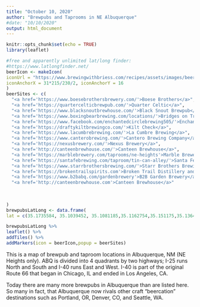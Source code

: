 ```yaml
---
title: "October 10, 2020"
author: "Brewpubs and Taprooms in NE Albuquerque"
#date: "10/10/2020"
output: html_document
---
```



```r
knitr::opts_chunk$set(echo = TRUE)
library(leaflet)
```


```r
#free and apparently unlimited lat/long finder:
#https://www.latlongfinder.net/
beerIcon <- makeIcon(
iconUrl = "https://www.brewingwithbriess.com/recipes/assets/images/beer-images/lager-beer-glass-dark.png", iconWidth = 15, iconHeight = 20,
iconAnchorX = 31*215/230/2, iconAnchorY = 16
)
beerSites <- c(
  "<a href='https://www.boesebrothersbrewery.com/'>Boese Brothers</a>",
  "<a href='https://quartercelticbrewpub.com/'>Quarter Celtic</a>",
  "<a href='https://www.blacksnoutbrewhouse.com/'>Black Snout Brewpub</a>",
  "<a href='https://www.boxingbearbrewing.com/locations/'>Bridges on Tramway Taproom</a>",
  "<a href='https://www.facebook.com/enchantedcirclebrewing505/'>Enchanted Circle Brewing</a>",
  "<a href='https://draftykiltbrewingco.com/'>Kilt Check</a>",
  "<a href='https://www.lacumbrebrewing.com/'>La Cumbre Brewing</a>",
  "<a href='https://www.canterobrewing.com/'>Cantero Brewing Company</a>",
  "<a href='https://nexusbrewery.com/'>Nexus Brewery</a>",
  "<a href='http://canteenbrewhouse.com/'>Canteen Brewhouse</a>",
  "<a href='https://marblebrewery.com/taprooms/ne-heights'>Marble Brewery</a>",
  "<a href='https://santafebrewing.com/taproom/tin-can-alley/'>Santa Fe Brewing Company</a>",
  "<a href='https://www.starrbrothersbrewing.com/'>Starr Brothers Brewing</a>",
  "<a href='https://brokentrailspirits.com'>Broken Trail Distillery and Brewery</a>",
  "<a href='https://www.b2babq.com/gardenbrewery'>B2B Garden Brewery</a>",
  "<a href='http://canteenbrewhouse.com'>Canteen Brewhouse</a>"
  
  
  
)
brewpubsLatLong <- data.frame(
lat = c(35.1735584, 35.1039452, 35.1081185,35.1162754,35.151175,35.1364451,35.1178573,35.1189447,35.1337231,35.0735494,35.1307415,35.1841663,35.159197,35.1086916,35.122838,35.12051599999999), lng = c(-106.4970957, -106.5148269, -106.5127751,-106.4984764,-106.587741,-106.5894774,-106.6141642,-106.6225612,-106.6065203,-106.4970445,-106.5222683,-106.5759739,-106.5806898,-106.5675915,-106.5519623,-106.6178481))

brewpubsLatLong %>%
leaflet() %>%
addTiles() %>%
addMarkers(icon = beerIcon,popup = beerSites)

```
This is a map of brewpub and taproom locations in Albuquerque, NM (NE Heights only). ABQ is divided into 4 quadrants by two highways; I-25 runs North and South and I-40 runs East and West. I-40 is part of the original Route 66 that began in Chicago, IL and ended in Los Angeles, CA.

Today there are many more brewpubs in Albuquerque than are listed here. So many in fact, that Albuquerque now rivals other craft "beercation" destinations such as Portland, OR, Denver, CO, and Seattle, WA.
